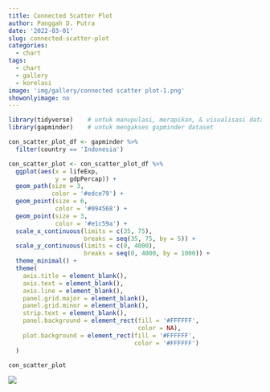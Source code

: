 ```yaml
---
title: Connected Scatter Plot
author: Panggah D. Putra
date: '2022-03-01'
slug: connected-scatter-plot
categories:
  - chart
tags:
  - chart
  - gallery
  - korelasi
image: 'img/gallery/connected scatter plot-1.png'
showonlyimage: no
---
```

<!--more-->

```r
library(tidyverse)    # untuk manupulasi, merapikan, & visualisasi data
library(gapminder)    # untuk mengakses gapminder dataset
```

```r
con_scatter_plot_df <- gapminder %>%
  filter(country == 'Indonesia')
```

```r
con_scatter_plot <- con_scatter_plot_df %>%
  ggplot(aes(x = lifeExp,
             y = gdpPercap)) +
  geom_path(size = 3,
            color = '#edce79') +
  geom_point(size = 6,
             color = '#094568') +
  geom_point(size = 3,
             color = '#e1c59a') +
  scale_x_continuous(limits = c(35, 75),
                     breaks = seq(35, 75, by = 5)) +
  scale_y_continuous(limits = c(0, 4000),
                     breaks = seq(0, 4000, by = 1000)) +
  theme_minimal() +
  theme(
    axis.title = element_blank(),
    axis.text = element_blank(),
    axis.line = element_blank(),
    panel.grid.major = element_blank(),
    panel.grid.minor = element_blank(),
    strip.text = element_blank(),
    panel.background = element_rect(fill = '#FFFFFF',
                                    color = NA),
    plot.background = element_rect(fill = '#FFFFFF',
                                   color = '#FFFFFF')
  )
```

```r
con_scatter_plot
```

![](images/connected scatter plot-1.png)